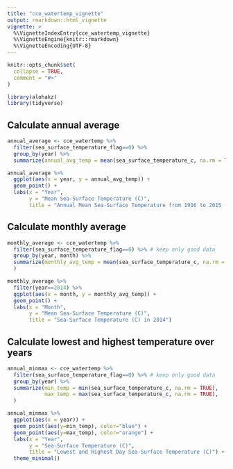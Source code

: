 ```yaml
---
title: "cce_watertemp_vignette"
output: rmarkdown::html_vignette
vignette: >
  %\VignetteIndexEntry{cce_watertemp_vignette}
  %\VignetteEngine{knitr::rmarkdown}
  %\VignetteEncoding{UTF-8}
---
```


```r
knitr::opts_chunk$set(
  collapse = TRUE,
  comment = "#>"
)
```

```r
library(alohakz)
library(tidyverse)
```

## Calculate annual average 

```r
annual_average <- cce_watertemp %>%
  filter(sea_surface_temperature_flag==0) %>%
  group_by(year) %>%
  summarize(annual_avg_temp = mean(sea_surface_temperature_c, na.rm = TRUE))
```

```r
annual_average %>%
  ggplot(aes(x = year, y = annual_avg_temp)) +
  geom_point() +
  labs(x = "Year",
       y = "Mean Sea-Surface Temperature (C)",
       title = "Annual Mean Sea-Surface Temperature from 1916 to 2015 (C)")
```
## Calculate monthly average 

```r
monthly_average <- cce_watertemp %>%
  filter(sea_surface_temperature_flag==0) %>% # keep only good data
  group_by(year, month) %>%
  summarize(monthly_avg_temp = mean(sea_surface_temperature_c, na.rm = TRUE),
  )
```

```r
monthly_average %>%
  filter(year==2014) %>%
  ggplot(aes(x = month, y = monthly_avg_temp)) +
  geom_point() +
  labs(x = "Month",
       y = "Mean Sea-Surface Temperature (C)",
       title = "Sea-Surface Temperature (C) in 2014") 
```
## Calculate lowest and highest temperature over years 

```r
annual_minmax <- cce_watertemp %>%
  filter(sea_surface_temperature_flag==0) %>% # keep only good data
  group_by(year) %>%
  summarize(min_temp = min(sea_surface_temperature_c, na.rm = TRUE),
            max_temp = max(sea_surface_temperature_c, na.rm = TRUE),
  )
```
```r
annual_minmax %>%
  ggplot(aes(x = year)) +
  geom_point(aes(y=min_temp), color="blue") +
  geom_point(aes(y=max_temp), color="orange") +
  labs(x = "Year",
       y = "Sea-Surface Temperature (C)",
       title = "Lowest and Highest Day Sea-Surface Temperature (C)") +
  theme_minimal()
```

